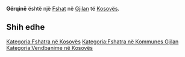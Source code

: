 {{Fshat në Kosovës
 | Emri                = Gërqinë
| sqi_D_name = Gërqinë
| sqi_D_FULL_NAME_RO = Gërqinë
| sqi_D_FULL_NAME_ND_RO = Gerqine
| sqi_D_SORT_NAME_RG = GERQINE
| sqi_D_FULL_NAME_RG = Gërqinë
| sqi_D_FULL_NAME_ND_RG = Gerqine
| sqi_V_name = Gërqin
| sqi_V_FULL_NAME_RO = Gërqin Gërqina Gërçinë
| sqi_V_FULL_NAME_ND_RO = Gerqin Gerqina Gercine
| sqi_V_SORT_NAME_RG = GERQIN GERQINA GERCINE
| sqi_V_FULL_NAME_RG = Gërqin Gërqina Gërçinë
| sqi_V_FULL_NAME_ND_RG = Gerqin Gerqina Gercine
| srp_N_name = Grčina
| srp_N_FULL_NAME_RO = Grčina
| srp_N_FULL_NAME_ND_RO = Grcina
| srp_N_SORT_NAME_RG = GRCINA
| srp_N_FULL_NAME_RG = Grčina
| srp_N_FULL_NAME_ND_RG = Grcina
| srp_NS_name = Грчина
| srp_NS_FULL_NAME_RO = Грчина
| srp_NS_FULL_NAME_ND_RO = Грчина
| srp_NS_SORT_NAME_RG = ГРЧИНА
| srp_NS_FULL_NAME_RG = Грчина
| srp_NS_FULL_NAME_ND_RG = Грчина
| srp_V_name = Grčin
| srp_V_FULL_NAME_RO = Grčin
| srp_V_FULL_NAME_ND_RO = Grcin
| srp_V_SORT_NAME_RG = GRCIN
| srp_V_FULL_NAME_RG = Grčin
| srp_V_FULL_NAME_ND_RG = Grcin

 | Emri (Rasa dhanore) = 
 | Figura              = 
 | Shteti              = Kosovo
 | Komuna              = Gjilan
 | Kodi postar         = 
 | Sipërfaqja          = 

 | Popullsia           = 

 | Regj. i popullsisë  = 
 | Dend. e popullsisë  = 
 | Faqja zyrtare       = 
 <!--- Koordinatat ----> 
 | Gjerësia            = 42.296389
 | Gjatësia            = 20.484444
 | Lartësia            = 
}}
'''Gërqinë''' është një [[Fshat]] në [[Gjilan]] të [[Kosovës]].

<!-- == Gjeografia == -->
<!-- == Historia == -->
<!-- == Demografia == -->
== Shih edhe ==
{{Komuna Gjilan}}
{{Kosovo-Administrata-Cung}}

[[Kategoria:Fshatra në Kosovës]]
[[Kategoria:Fshatra në Kommunes Gjilan]]
[[Kategoria:Vendbanime në Kosovës]]